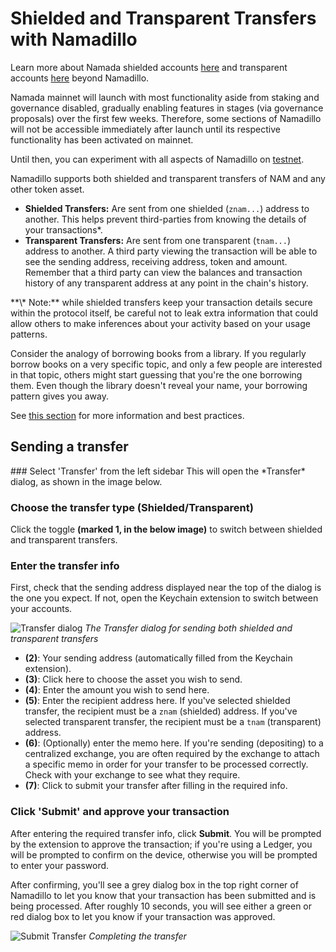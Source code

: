 
# Shielded and Transparent Transfers with Namadillo

Learn more about Namada shielded accounts [here](../shielded-accounts.mdx) and transparent accounts [here](../transparent-accounts.mdx) beyond Namadillo. 

<Callout type='info'>
Namada mainnet will launch with most functionality aside from staking and governance disabled, gradually enabling features in stages (via governance proposals) over the first 
few weeks. Therefore, some sections of Namadillo will not be accessible immediately after launch until its respective functionality has been activated on mainnet.  

Until then, you can experiment with all aspects of Namadillo on [testnet](../networks/testnets.mdx).
</Callout>

Namadillo supports both shielded and transparent transfers of NAM and any other token asset.  

- **Shielded Transfers:** Are sent from one shielded (`znam...`) address to another. This helps prevent third-parties from knowing the details of your 
transactions\*. 
- **Transparent Transfers:** Are sent from one transparent (`tnam...`) address to another. A third party viewing the transaction will be able 
to see the sending address, receiving address, token and amount. Remember that a third party can view the balances and transaction history 
of any transparent address at any point in the chain's history.  

<Callout type='info'>
**\* Note:** while shielded transfers keep your transaction details secure within the protocol itself, be careful not to leak extra information that could allow others to make inferences about 
your activity based on your usage patterns.  

Consider the analogy of borrowing books from a library. If you regularly borrow books on a very specific topic, and only a few people are interested in that topic, others might start guessing 
that you're the one borrowing them. Even though the library doesn't reveal your name, your borrowing pattern gives you away.  

See [this section](../../introduction/privacy.mdx) for more information and best practices.
</Callout>

## Sending a transfer
<Steps>
### Select 'Transfer' from the left sidebar
This will open the *Transfer* dialog, as shown in the image below.

### Choose the transfer type (Shielded/Transparent)
Click the toggle **(marked 1, in the below image)** to switch between shielded and transparent transfers.

### Enter the transfer info
First, check that the sending address displayed near the top of the dialog is the one you expect. If not, open the Keychain extension to switch between your 
accounts.  

![Transfer dialog](../../../public/images/namadillo/transfer1.png)
*The Transfer dialog for sending both shielded and transparent transfers*  

- **(2)**: Your sending address (automatically filled from the Keychain extension).
- **(3)**: Click here to choose the asset you wish to send.
- **(4)**: Enter the amount you wish to send here.
- **(5)**: Enter the recipient address here. If you've selected shielded transfer, the recipient must be a `znam` (shielded) address. 
If you've selected transparent transfer, the recipient must be a `tnam` (transparent) address.
- **(6)**: (Optionally) enter the memo here. If you're sending (depositing) to a centralized exchange, you are often required by the exchange to 
attach a specific memo in order for your transfer to be processed correctly. Check with your exchange to see what they require.
- **(7)**: Click to submit your transfer after filling in the required info.

### Click 'Submit' and approve your transaction
After entering the required transfer info, click **Submit**. You will be prompted by the extension to approve the transaction; if you're using 
a Ledger, you will be prompted to confirm on the device, otherwise you will be prompted to enter your password.  

After confirming, you'll see a grey dialog box in the top right corner of Namadillo to let you know that your transaction has been submitted 
and is being processed. After roughly 10 seconds, you will see either a green or red dialog box to let you know if your transaction was approved.  

![Submit Transfer](../../../public/images/namadillo/transfer2.png)
*Completing the transfer*
</Steps>